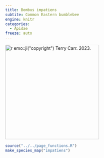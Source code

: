 ```yaml
---
title: Bombus impatiens
subtite: Common Eastern bumblebee
engine: knitr
categories:
  - Apidae
freeze: auto
---
```

[![`r emo::ji("copyright")` Terry Carr. 2023.](https://inaturalist-open-data.s3.amazonaws.com/photos/317453131/medium.jpeg){height=300}](https://inaturalist.ca/observations/182107362)

```r
source("../../page_functions.R")
make_species_map("impatiens")
```
